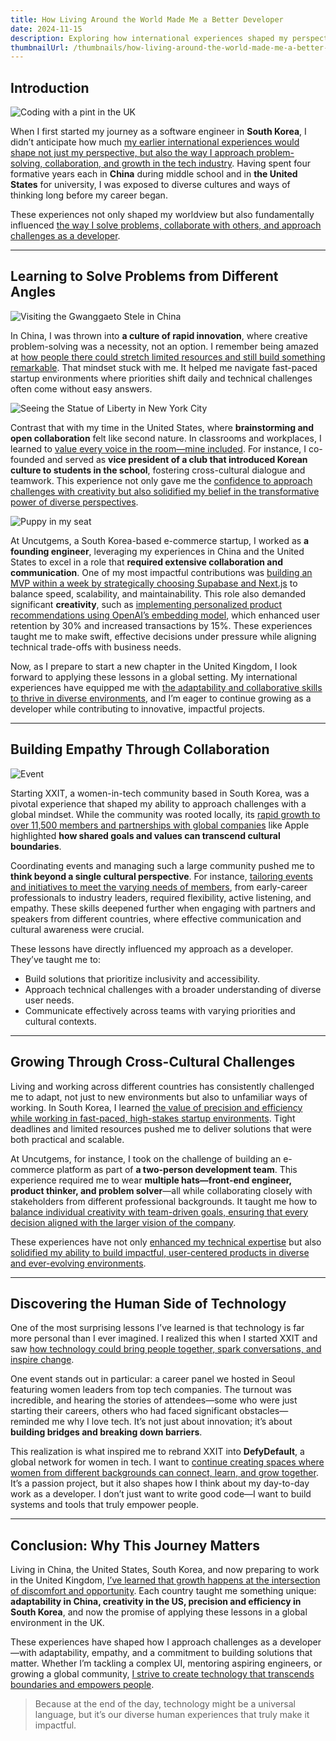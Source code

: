 ```yaml
---
title: How Living Around the World Made Me a Better Developer
date: 2024-11-15
description: Exploring how international experiences shaped my perspective, problem-solving skills, and career as a developer.
thumbnailUrl: /thumbnails/how-living-around-the-world-made-me-a-better-developer.png
---
```


## Introduction

![Coding with a pint in the UK](/posts/living-around-the-world/intro.jpg)

When I first started my journey as a software engineer in **South Korea**, I didn’t anticipate how much <u>my earlier international experiences would shape not just my perspective, but also the way I approach problem-solving, collaboration, and growth in the tech industry</u>. Having spent four formative years each in **China** during middle school and in **the United States** for university, I was exposed to diverse cultures and ways of thinking long before my career began.

These experiences not only shaped my worldview but also fundamentally influenced <u>the way I solve problems, collaborate with others, and approach challenges as a developer</u>.

---

## Learning to Solve Problems from Different Angles

![Visiting the Gwanggaeto Stele in China](/posts/living-around-the-world/china.jpg)

In China, I was thrown into **a culture of rapid innovation**, where creative problem-solving was a necessity, not an option. I remember being amazed at <u>how people there could stretch limited resources and still build something remarkable</u>. That mindset stuck with me. It helped me navigate fast-paced startup environments where priorities shift daily and technical challenges often come without easy answers.

![Seeing the Statue of Liberty in New York City](/posts/living-around-the-world/us.jpg)

Contrast that with my time in the United States, where **brainstorming and open collaboration** felt like second nature. In classrooms and workplaces, I learned to <u>value every voice in the room—mine included</u>. For instance, I co-founded and served as **vice president of a club that introduced Korean culture to students in the school**, fostering cross-cultural dialogue and teamwork. This experience not only gave me the <u>confidence to approach challenges with creativity but also solidified my belief in the transformative power of diverse perspectives</u>.

![Puppy in my seat](/posts/living-around-the-world/uc.jpg)

At Uncutgems, a South Korea-based e-commerce startup, I worked as **a founding engineer**, leveraging my experiences in China and the United States to excel in a role that **required extensive collaboration and communication**. One of my most impactful contributions was <u>building an MVP within a week by strategically choosing Supabase and Next.js</u> to balance speed, scalability, and maintainability. This role also demanded significant **creativity**, such as <u>implementing personalized product recommendations using OpenAI’s embedding model</u>, which enhanced user retention by 30% and increased transactions by 15%. These experiences taught me to make swift, effective decisions under pressure while aligning technical trade-offs with business needs.

Now, as I prepare to start a new chapter in the United Kingdom, I look forward to applying these lessons in a global setting. My international experiences have equipped me with <u>the adaptability and collaborative skills to thrive in diverse environments</u>, and I’m eager to continue growing as a developer while contributing to innovative, impactful projects.

---

## Building Empathy Through Collaboration

![Event](/posts/living-around-the-world/xxit-event.png)

Starting XXIT, a women-in-tech community based in South Korea, was a pivotal experience that shaped my ability to approach challenges with a global mindset. While the community was rooted locally, its <u>rapid growth to over 11,500 members and partnerships with global companies</u> like Apple highlighted **how shared goals and values can transcend cultural boundaries**.

Coordinating events and managing such a large community pushed me to **think beyond a single cultural perspective**. For instance, <u>tailoring events and initiatives to meet the varying needs of members</u>, from early-career professionals to industry leaders, required flexibility, active listening, and empathy. These skills deepened further when engaging with partners and speakers from different countries, where effective communication and cultural awareness were crucial.

These lessons have directly influenced my approach as a developer. They’ve taught me to:

- Build solutions that prioritize inclusivity and accessibility.
- Approach technical challenges with a broader understanding of diverse user needs.
- Communicate effectively across teams with varying priorities and cultural contexts.

---

## Growing Through Cross-Cultural Challenges

Living and working across different countries has consistently challenged me to adapt, not just to new environments but also to unfamiliar ways of working. In South Korea, I learned <u>the value of precision and efficiency while working in fast-paced, high-stakes startup environments</u>. Tight deadlines and limited resources pushed me to deliver solutions that were both practical and scalable.

At Uncutgems, for instance, I took on the challenge of building an e-commerce platform as part of **a two-person development team**. This experience required me to wear **multiple hats—front-end engineer, product thinker, and problem solver**—all while collaborating closely with stakeholders from different professional backgrounds. It taught me how to <u>balance individual creativity with team-driven goals, ensuring that every decision aligned with the larger vision of the company</u>.

These experiences have not only <u>enhanced my technical expertise</u> but also <u>solidified my ability to build impactful, user-centered products in diverse and ever-evolving environments</u>.

---

## Discovering the Human Side of Technology

One of the most surprising lessons I’ve learned is that technology is far more personal than I ever imagined. I realized this when I started XXIT and saw <u>how technology could bring people together, spark conversations, and inspire change</u>.

One event stands out in particular: a career panel we hosted in Seoul featuring women leaders from top tech companies. The turnout was incredible, and hearing the stories of attendees—some who were just starting their careers, others who had faced significant obstacles—reminded me why I love tech. It’s not just about innovation; it’s about **building bridges and breaking down barriers**.

This realization is what inspired me to rebrand XXIT into **DefyDefault**, a global network for women in tech. I want to <u>continue creating spaces where women from different backgrounds can connect, learn, and grow together</u>. It’s a passion project, but it also shapes how I think about my day-to-day work as a developer. I don’t just want to write good code—I want to build systems and tools that truly empower people.

---

## Conclusion: Why This Journey Matters

Living in China, the United States, South Korea, and now preparing to work in the United Kingdom, <u>I’ve learned that growth happens at the intersection of discomfort and opportunity</u>. Each country taught me something unique: **adaptability in China, creativity in the US, precision and efficiency in South Korea**, and now the promise of applying these lessons in a global environment in the UK.

These experiences have shaped how I approach challenges as a developer—with adaptability, empathy, and a commitment to building solutions that matter. Whether I’m tackling a complex UI, mentoring aspiring engineers, or growing a global community, <u>I strive to create technology that transcends boundaries and empowers people</u>.

> Because at the end of the day, technology might be a universal language, but it’s our diverse human experiences that truly make it impactful.
